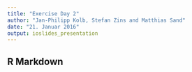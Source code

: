 ```yaml
---
title: "Exercise Day 2"
author: "Jan-Philipp Kolb, Stefan Zins and Matthias Sand"
date: "21. Januar 2016"
output: ioslides_presentation
---
```


## R Markdown
